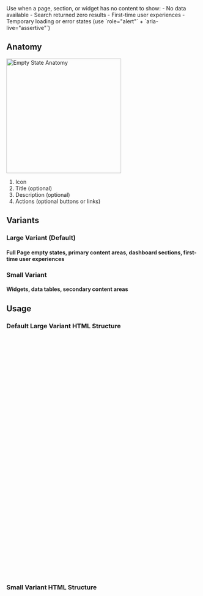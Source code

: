 
<Meta of={EmptyStateStories} title="Patterns/Empty State" />

<Title>Empty State Pattern</Title>

<Description>
  Use when a page, section, or widget has no content to show: - No data
  available - Search returned zero results - First-time user experiences -
  Temporary loading or error states (use `role="alert"` +
  `aria-live="assertive"`)
</Description>

## Anatomy

<img src={AnatomyImg} alt="Empty State Anatomy" width="300" />

1. Icon
2. Title (optional)
3. Description (optional)
4. Actions (optional buttons or links)

## Variants

### Large Variant (Default)

#### Full Page empty states, primary content areas, dashboard sections, first-time user experiences

<Canvas of={EmptyStateStories.LargeNoData} />

<Canvas of={EmptyStateStories.LargeNoSearchResults} />

<Canvas of={EmptyStateStories.LargeDataVizOne} />

### Small Variant

#### Widgets, data tables, secondary content areas

<Canvas of={EmptyStateStories.SmallWidgetNoData} />

<Canvas of={EmptyStateStories.SmallDataDataViz} />

## Usage

### Default Large Variant HTML Structure

```html
<div class="empty-state--wrapper empty-state--large">
   <div class="empty-state--icon-wrapper">
     <!-- ${unsafeSVG({EMPTY_STATE_ICON_HERE})} -->
   </div>
   <div class="empty-state--content">
     <div class="empty-state-content-wrapper">
       <div class="empty-state--title-div">
         <h1>
          <!-- Your empty state title here. -->
         </h1>
       </div>
       <div class="empty-state--description-text">
         <p>
           <!-- Your empty state description here. -->
         </p>
       </div>
     </div>
     <div class="empty-state--action-wrapper">
       <kyn-button
         class="empty-state--action-button"
         @click=${(e) => e.preventDefault()}
       >
         <span>
          <!-- Text for optional primary action button -->
         </span>
         <span class="empty-state--action-button-icon"
           >
            <!-- ${unsafeSVG({ACTION_ICON_HERE})} -->
           </span
         >
       </kyn-button>
       <kyn-link
         href="#"
         standalone
         class="empty-state--action-link"
         @click=${(e) => e.preventDefault()}
       >
        <!-- Text for optional link -->
       </kyn-link>
     </div>
   </div>
 </div>
```

### Small Variant HTML Structure

```html
<div class="empty-state--wrapper empty-state--small">
  <div class="empty-state--icon-wrapper">
     <!-- ${unsafeSVG({MONOCHROMATIC_EMPTY_STATE_ICON_HERE})} -->
  </div>
  <div class="empty-state--content">
    <div class="empty-state-content-wrapper">
      <div class="empty-state--description-text">
        <p>
          <!-- Your empty state description here. -->
        </p>
      </div>
    </div>
    <div class="empty-state--action-wrapper">
      <kyn-button
        class="empty-state--action-button"
        @click=${(e) => e.preventDefault()}
      >
            <span>
          <!-- Text for optional primary action button -->
         </span>
        <span class="empty-state--action-button-icon">
          <!-- ${unsafeSVG({ACTION_ICON_HERE})} -->
        </span>
      </kyn-button>
    </div>
  </div>
</div>

```
